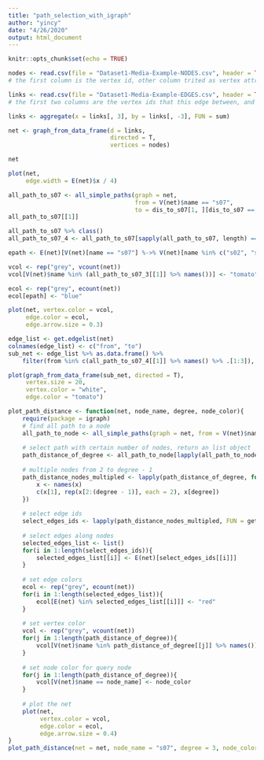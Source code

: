 ```yaml
---
title: "path_selection_with_igraph"
author: "yincy"
date: "4/26/2020"
output: html_document
---
```


```r
knitr::opts_chunk$set(echo = TRUE)
```


```r
nodes <- read.csv(file = "Dataset1-Media-Example-NODES.csv", header = TRUE, as.is = TRUE)
# the first column is the vertex id, other column trited as vertex attributes

links <- read.csv(file = "Dataset1-Media-Example-EDGES.csv", header = TRUE, as.is = TRUE)
# the first two columns are the vertex ids that this edge between, and the other columns are the edge attributes
```


```r
links <- aggregate(x = links[, 3], by = links[, -3], FUN = sum)
```


```r
net <- graph_from_data_frame(d = links, 
                             directed = T, 
                             vertices = nodes)
```

```r
net
```

```r
plot(net, 
     edge.width = E(net)$x / 4)
```


```r
all_path_to_s07 <- all_simple_paths(graph = net, 
                                    from = V(net)$name == "s07", 
                                    to = dis_to_s07[1, ][dis_to_s07 == 3] %>% names())
all_path_to_s07[[1]]
```


```r
all_path_to_s07 %>% class()
all_path_to_s07_4 <- all_path_to_s07[sapply(all_path_to_s07, length) == 4]
```


```r
epath <- E(net)[V(net)[name == "s07"] %->% V(net)[name %in% c("s02", "s06", "s15", "s17")]]
```


```r
vcol <- rep("grey", vcount(net))
vcol[V(net)$name %in% (all_path_to_s07_3[[1]] %>% names())] <- "tomato"

ecol <- rep("grey", ecount(net))
ecol[epath] <- "blue"

plot(net, vertex.color = vcol, 
     edge.color = ecol, 
     edge.arrow.size = 0.3)
```


```r
edge_list <- get.edgelist(net)
colnames(edge_list) <- c("from", "to")
sub_net <- edge_list %>% as.data.frame() %>% 
    filter(from %in% c(all_path_to_s07_4[[1]] %>% names() %>% .[1:3]), to %in% c(all_path_to_s07_4[[1]] %>% names() %>% .[2:4]))

plot(graph_from_data_frame(sub_net, directed = T), 
     vertex.size = 20, 
     vertex.color = "white", 
     edge.color = "tomato")
```


```r
plot_path_distance <- function(net, node_name, degree, node_color){
    require(package = igraph)
    # find all path to a node
    all_path_to_node <- all_simple_paths(graph = net, from = V(net)$name == node_name, to = V(net))
    
    # select path with certain number of nodes, return an list object
    path_distance_of_degree <- all_path_to_node[lapply(all_path_to_node, length) == degree]
    
    # multiple nodes from 2 to degree - 1
    path_distance_nodes_multipled <- lapply(path_distance_of_degree, function(x){
        x <- names(x)
        c(x[1], rep(x[2:(degree - 1)], each = 2), x[degree])
    })
    
    # select edge ids  
    select_edges_ids <- lapply(path_distance_nodes_multipled, FUN = get.edge.ids, graph = net, directed = T)
    
    # select edges along nodes  
    selected_edges_list <- list()
    for(i in 1:length(select_edges_ids)){
        selected_edges_list[[i]] <- E(net)[select_edges_ids[[i]]]
    }
    
    # set edge colors 
    ecol <- rep("grey", ecount(net))
    for(i in 1:length(selected_edges_list)){
        ecol[E(net) %in% selected_edges_list[[i]]] <- "red"
    }
    
    # set vertex color  
    vcol <- rep("grey", vcount(net))
    for(j in 1:length(path_distance_of_degree)){
        vcol[V(net)$name %in% path_distance_of_degree[[j]] %>% names()] <- "tomato"
    }
    
    # set node color for query node
    for(j in 1:length(path_distance_of_degree)){
        vcol[V(net)$name == node_name] <- node_color
    }
    
    # plot the net
    plot(net, 
         vertex.color = vcol, 
         edge.color = ecol, 
         edge.arrow.size = 0.4)
}
plot_path_distance(net = net, node_name = "s07", degree = 3, node_color = "tomato")
```







